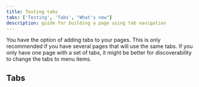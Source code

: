 ```yaml
---
title: Testing tabs
tabs: ['Testing', 'Tabs', "What's new"]
description: guide for building a page using tab navigation
---
```


<PageDescription>

You have the option of adding tabs to your pages. This is only recommended if
you have several pages that will use the same tabs. If you only have one page
with a set of tabs, it might be better for discoverability to change the tabs to
menu items.

</PageDescription>

## Tabs
